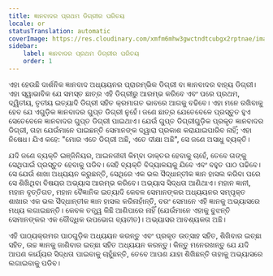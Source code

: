 ```yaml
---
title: ଜ୍ଞାନବାଦର ପ୍ରଥମ ଡିଗ୍ରୀର ପରିଚୟ
locale: or
statusTranslation: automatic
coverImage: https://res.cloudinary.com/xmfm6mhw3gwctndtcubgx2rptnae/image/upload/v1741354450/small_cover_introduccion_a_la_gnosis_57a3fc8d72.webp
sidebar:
    label: ଜ୍ଞାନବାଦର ପ୍ରଥମ ଡିଗ୍ରୀର ପରିଚୟ
    order: 1
---
```

ଏହା ହେଉଛି ଦାର୍ଶନିକ ଜ୍ଞାନବାଦ ଅଧ୍ୟୟନର ପ୍ରାରମ୍ଭିକ ଡିଗ୍ରୀ ବା ଜ୍ଞାନବାଦର ବାହ୍ୟ ଡିଗ୍ରୀ। ଏହା ସ୍ୱାଭାବିକ ଯେ ସମସ୍ତ ଛାତ୍ର ଏହି ଡିଗ୍ରୀରୁ ଆରମ୍ଭ କରିବେ ଏବଂ ପରେ ପ୍ରଥମ, ଦ୍ୱିତୀୟ, ତୃତୀୟ ଇତ୍ୟାଦି ଡିଗ୍ରୀ ସହିତ କ୍ରମାଗତ ଭାବରେ ଆଗକୁ ବଢିବେ। ଏହା ମନେ ରଖିବାକୁ ହେବ ଯେ ଏଗୁଡ଼ିକ ଜ୍ଞାନବାଦର ଗୁପ୍ତ ଡିଗ୍ରୀ ନୁହେଁ। ଜଣେ ଛାତ୍ର ଯେତେବେଳେ ପ୍ରସ୍ତୁତ ହୁଏ ସେତେବେଳେ ଜ୍ଞାନବାଦର ଗୁପ୍ତ ଡିଗ୍ରୀ ପାଇଥାଏ। ଯେଉଁ ଗୁପ୍ତ ଡିଗ୍ରୀଗୁଡ଼ିକ ପ୍ରକୃତ ଜ୍ଞାନବାଦର ଡିଗ୍ରୀ, ତାହା ଯେଉଁମାନେ ପାଇଛନ୍ତି ସେମାନଙ୍କ ଦ୍ୱାରା ପ୍ରକାଶ କରାଯାଇପାରିବ ନାହିଁ; ଏହା ନିଷେଧ। ଯିଏ କହେ: "ମୋର ଏତେ ଡିଗ୍ରୀ ଅଛି, ଏତେ ଦୀକ୍ଷା ଅଛି", ସେ ଜଣେ ଅସାଧୁ ବ୍ୟକ୍ତି।

ଯଦି ଜଣେ ବ୍ୟକ୍ତି ଇଞ୍ଜିନିୟର, ଆଇନଜୀବୀ କିମ୍ବା ଡାକ୍ତର ହେବାକୁ ଚାହେଁ, ତେବେ ତାଙ୍କୁ ସେଥିପାଇଁ ପ୍ରସ୍ତୁତ ହେବାକୁ ପଡିବ। ସେହି ବ୍ୟକ୍ତି ବିଦ୍ୟାଳୟକୁ ଯିବେ ଏବଂ ବହୁତ ପାଠ ପଢିବେ। ସେ ଯେଉଁ ଶାଖା ଅଧ୍ୟୟନ କରୁଛନ୍ତି, ସେଥିରେ ଏକ ଭଲ ସୖଦ୍ଧାନ୍ତୀକ ଜ୍ଞାନ ହାସଲ କରିବା ପରେ ସେ ଶିଖିଥିବା ବିଷୟର ଅଭ୍ୟାସ ଆରମ୍ଭ କରିବେ। ଅଭ୍ୟାସ ସିଦ୍ଧତା ଆଣିଥାଏ। ମହାନ ଜ୍ଞାନୀ, ମହାନ ବୃତ୍ତିଗତ, ମହାନ ବୈଜ୍ଞାନିକ ଇତ୍ୟାଦି କେବଳ ସେମାନଙ୍କର ଅଧ୍ୟୟନର ସମ୍ପୃକ୍ତ ଶାଖାର ଏକ ଭଲ ସୖଦ୍ଧାନ୍ତୀକ ଜ୍ଞାନ ହାସଲ କରିନାହାଁନ୍ତି, ବରଂ ସେମାନେ ଏହି ଜ୍ଞାନକୁ ଅଭ୍ୟାସରେ ମଧ୍ୟ ଲଗାଇଛନ୍ତି। କେବଳ ତତ୍ତ୍ୱ କିଛି ଆଣିପାରେ ନାହିଁ (ଯେଉଁମାନେ ଏହାକୁ ବୁଝନ୍ତି ସେମାନଙ୍କର ଏକ ବୌଦ୍ଧିକ ଉପଭୋଗ ବ୍ୟତୀତ)। ଅଭ୍ୟାସର ଆବଶ୍ୟକତା ଅଛି।

ଏହି ପାଠ୍ୟକ୍ରମର ପାଠଗୁଡ଼ିକ ଅଧ୍ୟୟନ କରନ୍ତୁ ଏବଂ ପ୍ରକୃତ ଉତ୍ସାହ ସହିତ, ଶିଖିବାର ଇଚ୍ଛା ସହିତ, ଉଚ୍ଚ ଜ୍ଞାନକୁ ଜାଣିବାର ଇଚ୍ଛା ସହିତ ଅଧ୍ୟୟନ କରନ୍ତୁ। କିନ୍ତୁ ମନେରଖନ୍ତୁ ଯେ ଯଦି ଆପଣ କାର୍ଯ୍ୟର ସିଦ୍ଧତା ପାଇବାକୁ ଚାହୁଁଛନ୍ତି, ତେବେ ଆପଣ ଯାହା ଶିଖିଛନ୍ତି ତାହାକୁ ଅଭ୍ୟାସରେ ଲଗାଇବାକୁ ପଡିବ।
